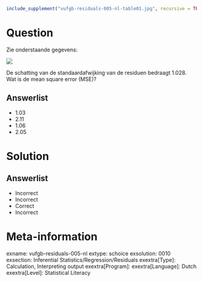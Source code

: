 ```{r, echo = FALSE, results = "hide"}
include_supplement("vufgb-residuals-005-nl-table01.jpg", recursive = TRUE)
```

Question
========

Zie onderstaande gegevens:

![](vufgb-residuals-005-nl-table01.jpg)
  
De schatting van de standaardafwijking van de residuen bedraagt 1.028. Wat is de mean square error (MSE)?  
  
Answerlist
----------
* 1.03
* 2.11
* 1.06
* 2.05

Solution
========

Answerlist
----------
* Incorrect
* Incorrect
* Correct
* Incorrect

Meta-information
================
exname: vufgb-residuals-005-nl
extype: schoice
exsolution: 0010
exsection: Inferential Statistics/Regression/Residuals
exextra[Type]: Calculation, Interpreting output
exextra[Program]: 
exextra[Language]: Dutch
exextra[Level]: Statistical Literacy